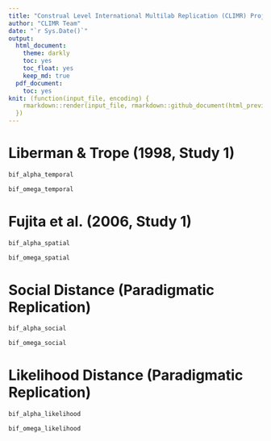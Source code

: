 ```yaml
---
title: "Construal Level International Multilab Replication (CLIMR) Project: Reliability analysis for the Behavior Identification Form (BIF)"
author: "CLIMR Team"
date: "`r Sys.Date()`"
output:
  html_document:
    theme: darkly
    toc: yes
    toc_float: yes
    keep_md: true
  pdf_document:
    toc: yes
knit: (function(input_file, encoding) {
    rmarkdown::render(input_file, rmarkdown::github_document(html_preview = FALSE), encoding = encoding, output_dir = "./reports/")
  })
---
```


# Liberman & Trope (1998, Study 1)

```r
bif_alpha_temporal
```

```r
bif_omega_temporal
```

# Fujita et al. (2006, Study 1)

```r
bif_alpha_spatial
```

```r
bif_omega_spatial
```

# Social Distance (Paradigmatic Replication)

```r
bif_alpha_social
```

```r
bif_omega_social
```

# Likelihood Distance (Paradigmatic Replication)

```r
bif_alpha_likelihood
```

```r
bif_omega_likelihood
```
